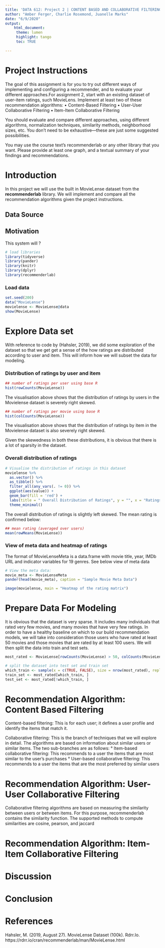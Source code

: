 ```yaml
---
title: 'DATA 612: Project 2 | CONTENT BASED AND COLLABORATIVE FILTERING'
author: "Amber Ferger, Charlie Rosemond, Juanelle Marks" 
date: "6/9/2020"
output: 
    html_document:
     theme: lumen
     highlight: tango
     toc: TRUE
    
---
```


# Project Instructions

The goal of this assignment is for you to try out different ways of implementing and configuring a recommender, and to evaluate your different approaches.For assignment 2, start with an existing dataset of user-item ratings, such MovieLens. Implement at least two of these recommendation algorithms:
• Content-Based Filtering
• User-User Collaborative Filtering
• Item-Item Collaborative Filtering

You should evaluate and compare different approaches, using different algorithms, normalization techniques, similarity methods, neighborhood sizes, etc. You don’t need to be exhaustive—these are just some suggested possibilities.

You may use the course text’s recommenderlab or any other library that you want. Please provide at least one graph, and a textual summary of your findings and recommendations.

# Introduction
In this project we will use the built in MovieLense dataset from the **recommenderlab** library. We will implement and compare all the recommendation algorithms given the project instructions.

## Data Source


## Motivation

This system will  ? 



```r
# load libraries
library(tidyverse)
library(pander)
library(knitr)
library(dplyr)
library(recommenderlab)

```


### Load data
```r
set.seed(200)
data("MovieLense")
movielense <- MovieLense@data
show(MovieLense)

```

# Explore Data set

With reference to code by (Hahsler, 2019), we did some exploration of the dataset so that we get get a sense of the how ratings are distributed according to user and item. This will inform how we will subset the data for modeling.


### Distribution of ratings by user and item
```r
## number of ratings per user using base R
hist(rowCounts(MovieLense))
```

The visualisation above shows that the distribution of ratings by users in the Movielense dataset is severely  right skewed.

```r
## number of ratings per movie using base R
hist(colCounts(MovieLense))
```

The visualisation above shows that the distribution of ratings by item in the Movielense dataset is also severely right skewed.

Given the skewedness in both these distributions, it is obvious that there is a lot of sparsity in the dataset.

### Overall distribution of ratings
```r
# Visualise the distribution of ratings in this dataset
movielense %>% 
  as.vector() %>% 
  as_tibble() %>% 
  filter_all(any_vars(. != 0)) %>% 
  ggplot(aes(value)) + 
  geom_bar(fill = 'red') +
  labs(title = " Overall Distribution of Ratings", y = "", x = "Ratings") +
  theme_minimal()
```
The overall distribution of ratings is slightly left skewed. The mean rating is confirmed below:

```r
## mean rating (averaged over users)
mean(rowMeans(MovieLense))
```

### View of meta data and heatmap of ratings
The format of MovieLenseMeta is a data.frame with movie title, year, IMDb URL and indicator variables for 19 genres. See below view of meta data
```r

# View the meta data:
movie_meta <- MovieLenseMeta
pander(head(movie_meta), caption = "Sample Movie Meta Data")
```



```r
image(movielense, main = "Heatmap of the rating matrix")
```

# Prepare Data For Modeling

It is obvious that the dataset is very sparse. It includes many individuals that rated very few movies, and many movies that have very few ratings. In order to have a healthy baseline on which to our build recommendation models, we will take into consideration those users who have rated at least 50 movies and those movies that are rated by at least 100 users. We will then split the data into train and test sets.

```r

most_rated <- MovieLense[rowCounts(MovieLense) > 50, colCounts(MovieLense) > 100]

# split the dataset into test set and train set
which_train <- sample(x = c(TRUE, FALSE), size = nrow(most_rated), replace = TRUE, prob = c(0.8, 0.2))
train_set <- most_rated[which_train, ]
test_set <- most_rated[!which_train, ]

```



# Recommendation Algorithm: Content Based Filtering
Content-based filtering: This is for each user; it defines a user profile and identify the items that match it.

Collaborative filtering: This is the branch of techniques that we will explore in detail. The algorithms are based on information about similar users or
similar items. The two sub-branches are as follows:
° Item-based collaborative filtering: This recommends to a user the items that are most similar to the user's purchases
° User-based collaborative filtering: This recommends to a user the items that are the most preferred by similar users

# Recommendation Algorithm: User-User Collaborative Filtering

Collaborative filtering algorithms are based on measuring the similarity between users or between items. For this purpose, recommenderlab contains the similarity
function. The supported methods to compute similarities are cosine, pearson, and jaccard


# Recommendation Algorithm: Item-Item Collaborative Filtering


# Discussion

# Conclusion

# References
Hahsler, M. (2019, August 27). MovieLense Dataset (100k). Rdrr.Io. https://rdrr.io/cran/recommenderlab/man/MovieLense.html


